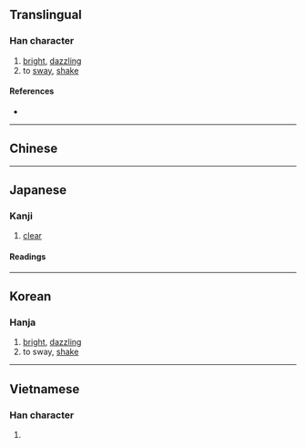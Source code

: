 {{also|晃}}
{{character info/new}}
==Translingual==

===Han character===
{{Han char|rn=72|rad=日|as=06|sn=10|four=|canj=AFMU,XAFMU|ids=⿰日光}}

# [[bright]], [[dazzling]]
# to [[sway]], [[shake]]

====References====
* {{Han ref|kx=0494.250|dkj=13892|dj=0860.020|hdz=21507.050|uh=6644|ud=26180}}

----

==Chinese==
{{zh-see|晃|v}}

----

==Japanese==

===Kanji===
{{ja-kanji|grade=|rs=日06}}

# [[clear]]

====Readings====
{{ja-readings
|goon=おう
|kanon=こう
|kun=あき-らか
}}

----

==Korean==

===Hanja===
{{ko-hanja|hangeul=황|eumhun=|rv=hwang|mr=hwang|y=hwang}}

# [[bright]], [[dazzling]]
# to sway, [[shake]]

----

==Vietnamese==

===Han character===
{{vi-hantu|rs=日06|hoáng}}

# {{defn|lang=vi|sort=日06}}